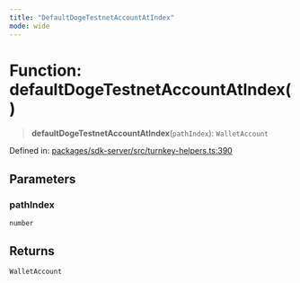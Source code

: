 ```yaml
---
title: "DefaultDogeTestnetAccountAtIndex"
mode: wide
---
```

  
# Function: defaultDogeTestnetAccountAtIndex()

> **defaultDogeTestnetAccountAtIndex**(`pathIndex`): `WalletAccount`

Defined in: [packages/sdk-server/src/turnkey-helpers.ts:390](https://github.com/tkhq/sdk/blob/94193410cf3571aa019a0b9408107eeb43e39e16/packages/sdk-server/src/turnkey-helpers.ts#L390)

## Parameters

### pathIndex

`number`

## Returns

`WalletAccount`
